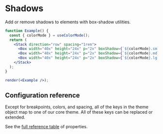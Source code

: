 
# Shadows

Add or remove shadows to elements with box-shadow utilities.

<ThemeParser theme="shadows" />

```jsx noInline
function Example() {
  const { colorMode } = useColorMode();
  return (
    <Stack direction="row" spacing="1rem">
      <Box width="40x" height="24x" p="2x" boxShadow={`${colorMode}.sm`}>boxShadow=sm</Box>
      <Box width="40x" height="24x" p="2x" boxShadow={`${colorMode}.md`}>boxShadow=md</Box>
      <Box width="40x" height="24x" p="2x" boxShadow={`${colorMode}.lg`}>boxShadow=lg</Box>
    </Stack>
  );
}

render(<Example />);
```

## Configuration reference

Except for breakpoints, colors, and spacing, all of the keys in the theme object
map to one of our core theme. All of these keys can be replaced or
extended.

See the <a href="https://styled-system.com/table" target="_blank">full reference
table</a> of properties.